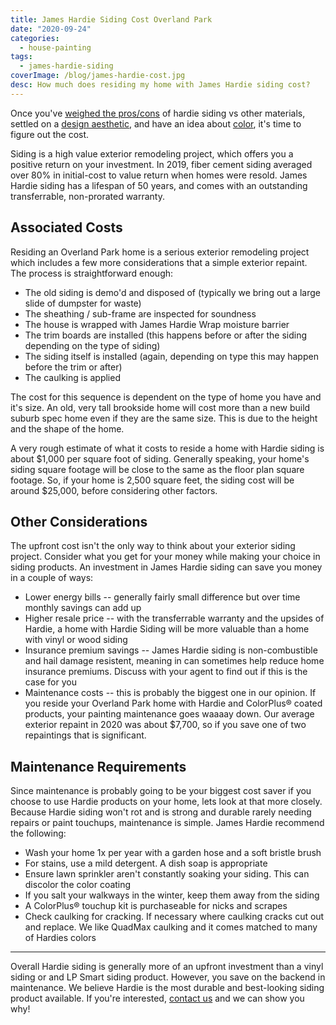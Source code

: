 ```yaml
---
title: James Hardie Siding Cost Overland Park
date: "2020-09-24"
categories:
  - house-painting
tags:
  - james-hardie-siding
coverImage: /blog/james-hardie-cost.jpg
desc: How much does residing my home with James Hardie siding cost?
---
```


Once you've [weighed the pros/cons](https://greatplainspaintingkc.com/james-hardie-siding-overland-park/) of hardie siding vs other materials, settled on a [design aesthetic](https://greatplainspaintingkc.com/james-hardie-fiber-cement-siding-overland-park/), and have an idea about [color](https://greatplainspaintingkc.com/james-hardie-colorplus-siding-overland-park/), it's time to figure out the cost.

Siding is a high value exterior remodeling project, which offers you a positive return on your investment. In 2019, fiber cement siding averaged over 80% in initial-cost to value return when homes were resold. James Hardie siding has a lifespan of 50 years, and comes with an outstanding transferrable, non-prorated warranty.

## Associated Costs

Residing an Overland Park home is a serious exterior remodeling project which includes a few more considerations that a simple exterior repaint. The process is straightforward enough:

- The old siding is demo'd and disposed of (typically we bring out a large slide of dumpster for waste)
- The sheathing / sub-frame are inspected for soundness
- The house is wrapped with James Hardie Wrap moisture barrier
- The trim boards are installed (this happens before or after the siding depending on the type of siding)
- The siding itself is installed (again, depending on type this may happen before the trim or after)
- The caulking is applied

The cost for this sequence is dependent on the type of home you have and it's size. An old, very tall brookside home will cost more than a new build suburb spec home even if they are the same size. This is due to the height and the shape of the home.

A very rough estimate of what it costs to reside a home with Hardie siding is about $1,000 per square foot of siding. Generally speaking, your home's siding square footage will be close to the same as the floor plan square footage. So, if your home is 2,500 square feet, the siding cost will be around $25,000, before considering other factors.

## Other Considerations

The upfront cost isn't the only way to think about your exterior siding project. Consider what you get for your money while making your choice in siding products. An investment in James Hardie siding can save you money in a couple of ways:

- Lower energy bills -- generally fairly small difference but over time monthly savings can add up
- Higher resale price -- with the transferrable warranty and the upsides of Hardie, a home with Hardie Siding will be more valuable than a home with vinyl or wood siding
- Insurance premium savings -- James Hardie siding is non-combustible and hail damage resistent, meaning in can sometimes help reduce home insurance premiums. Discuss with your agent to find out if this is the case for you
- Maintenance costs -- this is probably the biggest one in our opinion. If you reside your Overland Park home with Hardie and ColorPlus® coated products, your painting maintenance goes waaaay down. Our average exterior repaint in 2020 was about $7,700, so if you save one of two repaintings that is significant.

## Maintenance Requirements

Since maintenance is probably going to be your biggest cost saver if you choose to use Hardie products on your home, lets look at that more closely. Because Hardie siding won't rot and is strong and durable rarely needing repairs or paint touchups, maintenance is simple. James Hardie recommend the following:

- Wash your home 1x per year with a garden hose and a soft bristle brush
- For stains, use a mild detergent. A dish soap is appropriate
- Ensure lawn sprinkler aren't constantly soaking your siding. This can discolor the color coating
- If you salt your walkways in the winter, keep them away from the siding
- A ColorPlus® touchup kit is purchaseable for nicks and scrapes
- Check caulking for cracking. If necessary where caulking cracks cut out and replace. We like QuadMax caulking and it comes matched to many of Hardies colors

---

Overall Hardie siding is generally more of an upfront investment than a vinyl siding or and LP Smart siding product. However, you save on the backend in maintenance. We believe Hardie is the most durable and best-looking siding product available. If you're interested, [contact us](https://greatplainspaintingkc.com/contact/) and we can show you why!
